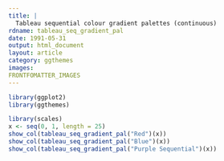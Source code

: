 ```yaml
---
title: |
  Tableau sequential colour gradient palettes (continuous)
rdname: tableau_seq_gradient_pal
date: 1991-05-31
output: html_document
layout: article
category: ggthemes
images:
FRONTFOMATTER_IMAGES
---
```


```r
library(ggplot2)
library(ggthemes)
```

```r
library(scales)
x <- seq(0, 1, length = 25)
show_col(tableau_seq_gradient_pal("Red")(x))
show_col(tableau_seq_gradient_pal("Blue")(x))
show_col(tableau_seq_gradient_pal("Purple Sequential")(x))



```